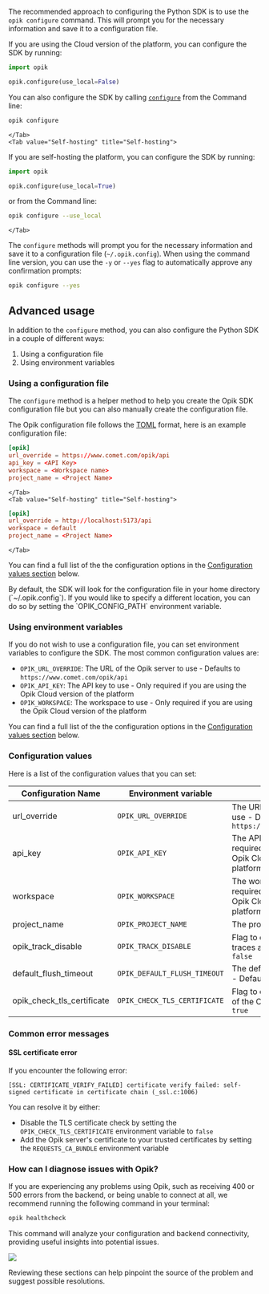 The recommended approach to configuring the Python SDK is to use the `opik configure` command. This will prompt you for the necessary information and save it to a configuration file.

<Tabs>
    <Tab value="Opik Cloud" title="Opik Cloud">

If you are using the Cloud version of the platform, you can configure the SDK by running:

```python
import opik

opik.configure(use_local=False)
```

You can also configure the SDK by calling [`configure`](https://www.comet.com/docs/opik/python-sdk-reference/cli.html) from the Command line:

```bash
opik configure
```

    </Tab>
    <Tab value="Self-hosting" title="Self-hosting">

If you are self-hosting the platform, you can configure the SDK by running:

```python {pytest_codeblocks_skip=true}
import opik

opik.configure(use_local=True)
```

or from the Command line:

```bash {pytest_codeblocks_skip=true}
opik configure --use_local
```

    </Tab>

</Tabs>

The `configure` methods will prompt you for the necessary information and save it to a configuration file (`~/.opik.config`). When using the command line version, you can use the `-y` or `--yes` flag to automatically approve any confirmation prompts:

```bash
opik configure --yes
```

## Advanced usage

In addition to the `configure` method, you can also configure the Python SDK in a couple of different ways:

1. Using a configuration file
2. Using environment variables

### Using a configuration file

The `configure` method is a helper method to help you create the Opik SDK configuration file but you can also manually create the configuration file.

The Opik configuration file follows the [TOML](https://github.com/toml-lang/toml) format, here is an example configuration file:

<Tabs>
    <Tab value="Opik Cloud" title="Opik Cloud">

```toml
[opik]
url_override = https://www.comet.com/opik/api
api_key = <API Key>
workspace = <Workspace name>
project_name = <Project Name>
```

    </Tab>
    <Tab value="Self-hosting" title="Self-hosting">

```toml
[opik]
url_override = http://localhost:5173/api
workspace = default
project_name = <Project Name>
```

    </Tab>

</Tabs>

You can find a full list of the the configuration options in the [Configuration values section](/tracing/sdk_configuration#configuration-values) below.

<Tip>
  By default, the SDK will look for the configuration file in your home directory (`~/.opik.config`). If you would like
  to specify a different location, you can do so by setting the `OPIK_CONFIG_PATH` environment variable.
</Tip>

### Using environment variables

If you do not wish to use a configuration file, you can set environment variables to configure the SDK. The most common configuration values are:

- `OPIK_URL_OVERRIDE`: The URL of the Opik server to use - Defaults to `https://www.comet.com/opik/api`
- `OPIK_API_KEY`: The API key to use - Only required if you are using the Opik Cloud version of the platform
- `OPIK_WORKSPACE`: The workspace to use - Only required if you are using the Opik Cloud version of the platform

You can find a full list of the the configuration options in the [Configuration values section](/tracing/sdk_configuration#configuration-values) below.

### Configuration values

Here is a list of the configuration values that you can set:

| Configuration Name         | Environment variable         | Description                                                                                  |
| -------------------------- | ---------------------------- | -------------------------------------------------------------------------------------------- |
| url_override               | `OPIK_URL_OVERRIDE`          | The URL of the Opik server to use - Defaults to `https://www.comet.com/opik/api`             |
| api_key                    | `OPIK_API_KEY`               | The API key to use - Only required if you are using the Opik Cloud version of the platform   |
| workspace                  | `OPIK_WORKSPACE`             | The workspace to use - Only required if you are using the Opik Cloud version of the platform |
| project_name               | `OPIK_PROJECT_NAME`          | The project name to use                                                                      |
| opik_track_disable         | `OPIK_TRACK_DISABLE`         | Flag to disable the tracking of traces and spans - Defaults to `false`                       |
| default_flush_timeout      | `OPIK_DEFAULT_FLUSH_TIMEOUT` | The default flush timeout to use - Defaults to no timeout                                    |
| opik_check_tls_certificate | `OPIK_CHECK_TLS_CERTIFICATE` | Flag to check the TLS certificate of the Opik server - Defaults to `true`                    |

### Common error messages

#### SSL certificate error

If you encounter the following error:

```
[SSL: CERTIFICATE_VERIFY_FAILED] certificate verify failed: self-signed certificate in certificate chain (_ssl.c:1006)
```

You can resolve it by either:

- Disable the TLS certificate check by setting the `OPIK_CHECK_TLS_CERTIFICATE` environment variable to `false`
- Add the Opik server's certificate to your trusted certificates by setting the `REQUESTS_CA_BUNDLE` environment variable

### How can I diagnose issues with Opik?

If you are experiencing any problems using Opik, such as receiving 400 or 500 errors from the backend, or being unable to connect at all, we recommend running the following command in your terminal:

```bash
opik healthcheck
```

This command will analyze your configuration and backend connectivity, providing useful insights into potential issues.

<Frame>
  <img src="../../img/healthcheck.png" />
</Frame>

Reviewing these sections can help pinpoint the source of the problem and suggest possible resolutions.

